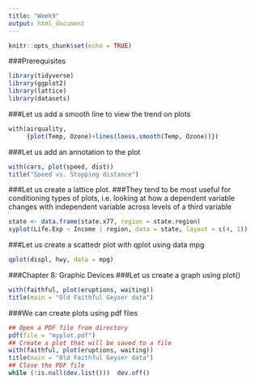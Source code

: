 ```yaml
---
title: "Week9"
output: html_document
---
```


```r
knitr::opts_chunk$set(echo = TRUE)
```
###Prerequisites
```r
library(tidyverse)
library(ggplot2)
library(lattice)
library(datasets)
```
###Let us add a smooth line to view the trend on plots
```r
with(airquality, 
     {plot(Temp, Ozone)+lines(loess.smooth(Temp, Ozone))})
```

###Let us add an annotation to the plot
```r
with(cars, plot(speed, dist))
title("Speed vs. Stopping distance")
```

###Let us create a lattice plot. 
###They tend to be most useful for conditioning types of plots, i.e. looking at how a dependent variable changes with independent variable across levels of a third variable
```r
state <- data.frame(state.x77, region = state.region)
xyplot(Life.Exp ~ Income | region, data = state, layout = c(4, 1))
```

###Let us create a scattedr plot with qplot using data mpg
```r
qplot(displ, hwy, data = mpg)
```

###Chapter 8: Graphic Devices
###Let us create a graph using plot()
```r
with(faithful, plot(eruptions, waiting))
title(main = "Old Faithful Geyser data")  
```

###We can create plots using pdf files
```r
## Open a PDF file from directory
pdf(file = "myplot.pdf")  
## Create a plot that will be saved to a file
with(faithful, plot(eruptions, waiting))  
title(main = "Old Faithful Geyser data")
## Close the PDF file
while (!is.null(dev.list()))  dev.off()
```